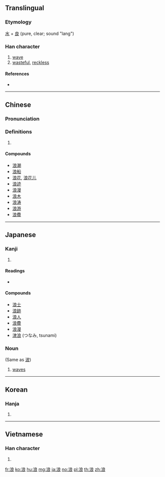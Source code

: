 ==Translingual==

===Etymology===
[[水]] + [[良]] (pure, clear; sound "lang")

===Han character===
{{Han char|rn=85|rad=水|as=07|sn=10|four=37132|canj=EIAV}}

# [[wave]]
# [[wasteful]], [[reckless]]

====References====
* {{Han ref|kx=0624.180|dkj=17482|dj=1022.030|hdz=31634.060|uh=6D6A|ud=28010|bh=AEF6|bd=44790}}

----

==Chinese==
{{zh-forms}}

===Pronunciation===
{{zh-pron
|m=làng,láng |ma=y
|c=long4,long6
|h=pfs=long
|md=
|mn=lōng
|w=
|mc=y
|oc=y
|cat=
}}

===Definitions===
{{zh-hanzi}}

# {{rfdef|lang=zh}}

====Compounds====
* [[浪潮]]
* [[浪船]]
* [[浪花]], [[浪花儿]]
* [[浪迹]]
* [[浪漫]]
* [[浪木]]
* [[浪涛]]
* [[浪游]]
* [[浪費]]

----

==Japanese==

===Kanji===
{{ja-kanji|grade=c|rs=水07}}

# {{defn|lang=ja|sort=水07}}

====Readings====
* {{ja-readings|goon=[[ろう]] (rō)|kanon=[[ろう]] (rō)|kanyoon=[[らん]] (ran)|kun=[[なみ]] (nami)}}

====Compounds====
* [[浪士]]
* [[浪跡]]
* [[浪人]]
* [[浪費]]
* [[浪漫]]
* [[津浪]] (つなみ, tsunami)

===Noun===
{{ja-noun|なみ}} (Same as [[波]])

# [[wave]]s

----

==Korean==

===Hanja===
{{ko-hanja|hangeul=[[랑]]>[[낭]]|eumhun=|rv=rang>nang|mr=rang>nang|y=lang>nang}}

# {{defn|lang=ko|sort=水07}}

----

==Vietnamese==

===Han character===
{{vi-hantu|[[lãng]], [[lảng]], [[lặng]], [[rằng]], [[lăng]], [[trảng]]|rs=水07}}

# {{defn|lang=vi|sort=水07}}

[[fr:浪]]
[[ko:浪]]
[[hu:浪]]
[[mg:浪]]
[[ja:浪]]
[[no:浪]]
[[pl:浪]]
[[th:浪]]
[[zh:浪]]